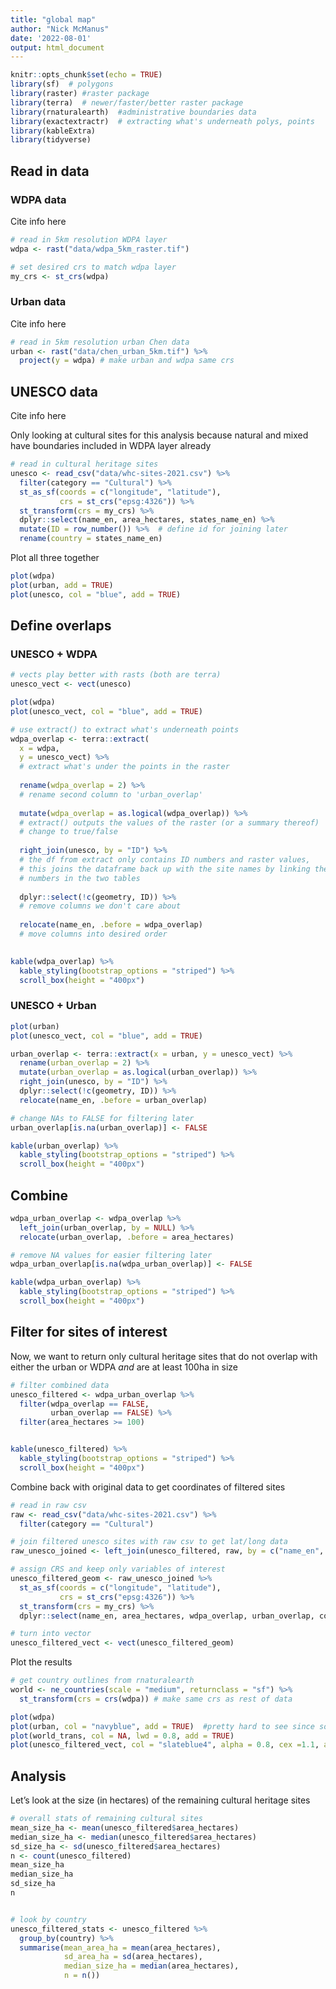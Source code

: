 ```yaml
---
title: "global map"
author: "Nick McManus"
date: '2022-08-01'
output: html_document
---
```


```r
knitr::opts_chunk$set(echo = TRUE)
library(sf)  # polygons
library(raster) #raster package
library(terra)  # newer/faster/better raster package
library(rnaturalearth)  #administrative boundaries data
library(exactextractr)  # extracting what's underneath polys, points
library(kableExtra)
library(tidyverse)
```


## Read in data

### WDPA data

Cite info here
```r
# read in 5km resolution WDPA layer
wdpa <- rast("data/wdpa_5km_raster.tif")

# set desired crs to match wdpa layer
my_crs <- st_crs(wdpa)
```

### Urban data

Cite info here
```r
# read in 5km resolution urban Chen data
urban <- rast("data/chen_urban_5km.tif") %>% 
  project(y = wdpa) # make urban and wdpa same crs

```

## UNESCO data

Cite info here

Only looking at cultural sites for this analysis because natural and mixed have boundaries included in  WDPA layer already
```r
# read in cultural heritage sites
unesco <- read_csv("data/whc-sites-2021.csv") %>% 
  filter(category == "Cultural") %>% 
  st_as_sf(coords = c("longitude", "latitude"),
           crs = st_crs("epsg:4326")) %>% 
  st_transform(crs = my_crs) %>% 
  dplyr::select(name_en, area_hectares, states_name_en) %>% 
  mutate(ID = row_number()) %>%  # define id for joining later
  rename(country = states_name_en)

```

Plot all three together
```r
plot(wdpa)
plot(urban, add = TRUE)
plot(unesco, col = "blue", add = TRUE)
```


## Define overlaps
### UNESCO + WDPA
```r
# vects play better with rasts (both are terra)
unesco_vect <- vect(unesco)

plot(wdpa)
plot(unesco_vect, col = "blue", add = TRUE)
```

```r
# use extract() to extract what's underneath points
wdpa_overlap <- terra::extract(
  x = wdpa,
  y = unesco_vect) %>% 
  # extract what's under the points in the raster
  
  rename(wdpa_overlap = 2) %>%  
  # rename second column to 'urban_overlap'
  
  mutate(wdpa_overlap = as.logical(wdpa_overlap)) %>% 
  # extract() outputs the values of the raster (or a summary thereof)
  # change to true/false 
  
  right_join(unesco, by = "ID") %>% 
  # the df from extract only contains ID numbers and raster values,
  # this joins the dataframe back up with the site names by linking the ID
  # numbers in the two tables
  
  dplyr::select(!c(geometry, ID)) %>% 
  # remove columns we don't care about
  
  relocate(name_en, .before = wdpa_overlap)
  # move columns into desired order
  

kable(wdpa_overlap) %>% 
  kable_styling(bootstrap_options = "striped") %>% 
  scroll_box(height = "400px")
```


### UNESCO + Urban
```r
plot(urban)
plot(unesco_vect, col = "blue", add = TRUE)
```

```r
urban_overlap <- terra::extract(x = urban, y = unesco_vect) %>% 
  rename(urban_overlap = 2) %>% 
  mutate(urban_overlap = as.logical(urban_overlap)) %>% 
  right_join(unesco, by = "ID") %>% 
  dplyr::select(!c(geometry, ID)) %>% 
  relocate(name_en, .before = urban_overlap)

# change NAs to FALSE for filtering later
urban_overlap[is.na(urban_overlap)] <- FALSE

kable(urban_overlap) %>% 
  kable_styling(bootstrap_options = "striped") %>% 
  scroll_box(height = "400px")
```

## Combine

```r
wdpa_urban_overlap <- wdpa_overlap %>% 
  left_join(urban_overlap, by = NULL) %>%
  relocate(urban_overlap, .before = area_hectares)

# remove NA values for easier filtering later
wdpa_urban_overlap[is.na(wdpa_urban_overlap)] <- FALSE

kable(wdpa_urban_overlap) %>% 
  kable_styling(bootstrap_options = "striped") %>% 
  scroll_box(height = "400px")
```


## Filter for sites of interest

Now, we want to return only cultural heritage sites that do not overlap with either the urban or WDPA *and* are at least 100ha in size

```r
# filter combined data
unesco_filtered <- wdpa_urban_overlap %>% 
  filter(wdpa_overlap == FALSE,
         urban_overlap == FALSE) %>% 
  filter(area_hectares >= 100)


kable(unesco_filtered) %>% 
  kable_styling(bootstrap_options = "striped") %>% 
  scroll_box(height = "400px")
```


Combine back with original data to get coordinates of filtered sites
```r
# read in raw csv
raw <- read_csv("data/whc-sites-2021.csv") %>% 
  filter(category == "Cultural")

# join filtered unesco sites with raw csv to get lat/long data
raw_unesco_joined <- left_join(unesco_filtered, raw, by = c("name_en", "area_hectares"))

# assign CRS and keep only variables of interest
unesco_filtered_geom <- raw_unesco_joined %>% 
  st_as_sf(coords = c("longitude", "latitude"),
           crs = st_crs("epsg:4326")) %>% 
  st_transform(crs = my_crs) %>% 
  dplyr::select(name_en, area_hectares, wdpa_overlap, urban_overlap, country, geometry)

# turn into vector
unesco_filtered_vect <- vect(unesco_filtered_geom)
```

Plot the results
```r
# get country outlines from rnaturalearth
world <- ne_countries(scale = "medium", returnclass = "sf") %>% 
  st_transform(crs = crs(wdpa)) # make same crs as rest of data

plot(wdpa)
plot(urban, col = "navyblue", add = TRUE)  #pretty hard to see since so small
plot(world_trans, col = NA, lwd = 0.8, add = TRUE)
plot(unesco_filtered_vect, col = "slateblue4", alpha = 0.8, cex =1.1, add = TRUE)
```



## Analysis

Let's look at the size (in hectares) of the remaining cultural heritage sites

```r
# overall stats of remaining cultural sites
mean_size_ha <- mean(unesco_filtered$area_hectares)
median_size_ha <- median(unesco_filtered$area_hectares)
sd_size_ha <- sd(unesco_filtered$area_hectares)
n <- count(unesco_filtered)
mean_size_ha
median_size_ha
sd_size_ha
n


# look by country 
unesco_filtered_stats <- unesco_filtered %>% 
  group_by(country) %>% 
  summarise(mean_area_ha = mean(area_hectares),
            sd_area_ha = sd(area_hectares),
            median_size_ha = median(area_hectares),
            n = n())

```






